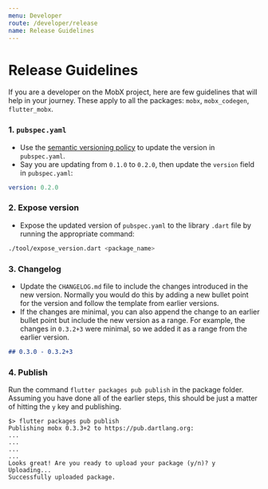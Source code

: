 ```yaml
---
menu: Developer
route: /developer/release
name: Release Guidelines
---
```


# Release Guidelines

If you are a developer on the MobX project, here are few guidelines that will help in your journey. These apply to all the packages: `mobx`, `mobx_codegen`, `flutter_mobx`.

### 1. `pubspec.yaml`

- Use the [semantic versioning policy](https://dart.dev/tools/pub/versioning) to update the version in `pubspec.yaml`.
- Say you are updating from `0.1.0` to `0.2.0`, then update the `version` field in `pubspec.yaml`:

```yaml
version: 0.2.0
```

### 2. Expose version

- Expose the updated version of `pubspec.yaml` to the library `.dart` file by running the appropriate command:

```bash
./tool/expose_version.dart <package_name>
```

### 3. Changelog

- Update the `CHANGELOG.md` file to include the changes introduced in the new version. Normally you would do this by adding a new bullet point for the version and follow the template from earlier versions.
- If the changes are minimal, you can also append the change to an earlier bullet point but include the new version as a range. For example, the changes in `0.3.2+3` were minimal, so we added it as a range from the earlier version.

```markdown
## 0.3.0 - 0.3.2+3
```

### 4. Publish

Run the command `flutter packages pub publish` in the package folder. Assuming you have done all of the earlier steps, this should be just a matter of hitting the `y` key and publishing.

```
$> flutter packages pub publish
Publishing mobx 0.3.3+2 to https://pub.dartlang.org:
...
...
...
...
Looks great! Are you ready to upload your package (y/n)? y
Uploading...
Successfully uploaded package.

```
